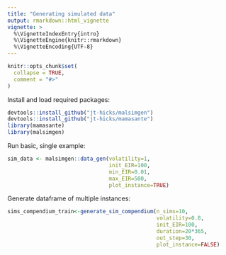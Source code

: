 ```yaml
---
title: "Generating simulated data"
output: rmarkdown::html_vignette
vignette: >
  %\VignetteIndexEntry{intro}
  %\VignetteEngine{knitr::rmarkdown}
  %\VignetteEncoding{UTF-8}
---
```


```r
knitr::opts_chunk$set(
  collapse = TRUE,
  comment = "#>"
)
```
Install and load required packages:
```r
devtools::install_github("jt-hicks/malsimgen")
devtools::install_github("jt-hicks/mamasante")
library(mamasante)
library(malsimgen)
```

Run basic, single example:
```r
sim_data <- malsimgen::data_gen(volatility=1,
                                init_EIR=100,
                                min_EIR=0.01,
                                max_EIR=500,
                                plot_instance=TRUE)
```

Generate dataframe of multiple instances:
```r
sims_compendium_train<-generate_sim_compendium(n_sims=10,
                                               volatility=0.8,
                                               init_EIR=100,
                                               duration=20*365,
                                               out_step=30,
                                               plot_instance=FALSE)
```

